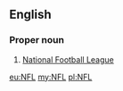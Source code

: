 ==English==

===Proper noun===
{{en-proper noun}}

# {{context|American football}} [[w:National Football League|National Football League]]

[[eu:NFL]]
[[my:NFL]]
[[pl:NFL]]